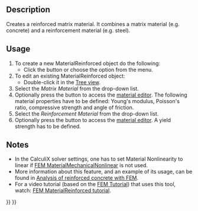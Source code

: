 <languages/>
<translate>

<!--T:4-->
{{Docnav
|[[FEM_MaterialMechanicalNonlinear|Nonlinear mechanical material]]
|[[FEM_MaterialEditor|Material editor]]
|[[FEM_Workbench|FEM]]
|IconL=FEM_MaterialMechanicalNonlinear.svg
|IconR=FEM_MaterialEditor.svg
|IconC=Workbench_FEM.svg
}}

<!--T:1-->
{{GuiCommandContainer|
{{GuiCommand
|Name=FEM MaterialReinforced
|MenuLocation= Model → Materials → Reinforced material (concrete)
|Workbenches=[[FEM_Workbench|FEM]]
|SeeAlso=[[FEM_tutorial|FEM tutorial]]
}}
{{GuiCommandFemInfo
|Solvers=CalculiX
}}
}}

==Description== <!--T:8-->

<!--T:9-->
Creates a reinforced matrix material. It combines a matrix material (e.g. concrete) and a reinforcement material (e.g. steel).

==Usage== <!--T:10-->

<!--T:11-->
# To create a new MaterialReinforced object do the following:
#* Click the {{Button|[[Image:FEM MaterialReinforced.svg|16px]] [[FEM MaterialReinforced|Reinforced material (concrete)]]}} button or choose the {{MenuCommand|Model → Materials → [[Image:FEM_MaterialReinforced.svg|16px]] Reinforced material (concrete)‏‎}} option from the menu.
# To edit an existing MaterialReinforced object:
#* Double-click it in the [[Tree_view|Tree view]].
# Select the ''Matrix Material'' from the drop-down list.
# Optionally press the {{Button|Launch Editor}} button to access the [[Materials_Edit|material editor]]. The following material properties have to be defined: Young's modulus, Poisson's ratio, compressive strength and angle of friction.
# Select the ''Reinforcement Material'' from the drop-down list.
# Optionally press the {{Button|Launch Editor}} button to access the [[Materials_Edit|material editor]]. A yield strength has to be defined.

==Notes== <!--T:12-->

<!--T:13-->
* In the CalculiX solver settings, one has to set Material Nonlinearity to linear if [[FEM_MaterialMechanicalNonlinear|FEM MaterialMechanicalNonlinear]] is not used.
* More information about this feature, and an example of its usage, can be found in [[Analysis_of_reinforced_concrete_with_FEM|Analysis of reinforced concrete with FEM]].
* For a video tutorial (based on the [[FEM_tutorial|FEM Tutorial]]) that uses this tool, watch: [https://www.youtube.com/watch?v=SZTIqhfCSVc FEM MaterialReinforced tutorial].


<!--T:5-->
{{Docnav
|[[FEM_MaterialMechanicalNonlinear|Nonlinear mechanical material]]
|[[FEM_MaterialEditor|Material editor]]
|[[FEM_Workbench|FEM]]
|IconL=FEM_MaterialMechanicalNonlinear.svg
|IconR=FEM_MaterialEditor.svg
|IconC=Workbench_FEM.svg
}}

</translate>
{{FEM Tools navi{{#translation:}}}}
{{Userdocnavi{{#translation:}}}}